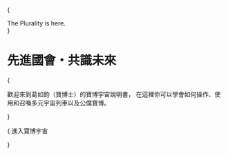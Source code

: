 
{<div className="w-full aspect-square sm:aspect-video relative mb-5">
<spline-viewer
className="absolute inset-0"
loading-anim-type="spinner-small-dark"
url="https://prod.spline.design/PykwbOV-m1ak0rZ0/scene.splinecode" />

  <div className="absolute inset-0 flex items-center justify-center">
    <div className="text-center text-xl sm:text-3xl lg:text-4xl uppercase font-semibold tracking-wider">
      The Plurality is here.
    </div>
  </div>
</div>}

<div className="text-center">

# 先進國會・共識未來

{<p>

  <TextBalancer>
    歡迎來到葛如鈞（寶博士）的<span className="inline-block">寶博宇宙說明書，</span>
    <span className="inline-block">
      在這裡你可以學會如何操作、使用和召喚多元宇宙列車以及公僕寶博。
    </span>
  </TextBalancer>
</p>}

{<Link href="/docs" className="button mt-5">
進入寶博宇宙

</Link>}

</div>
